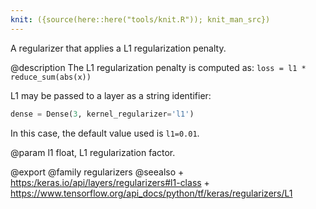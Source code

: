 ```yaml
---
knit: ({source(here::here("tools/knit.R")); knit_man_src})
---
```

A regularizer that applies a L1 regularization penalty.

@description
The L1 regularization penalty is computed as:
`loss = l1 * reduce_sum(abs(x))`

L1 may be passed to a layer as a string identifier:

```python
dense = Dense(3, kernel_regularizer='l1')
```

In this case, the default value used is `l1=0.01`.

@param l1
float, L1 regularization factor.

@export
@family regularizers
@seealso
+ <https:/keras.io/api/layers/regularizers#l1-class>
+ <https://www.tensorflow.org/api_docs/python/tf/keras/regularizers/L1>
